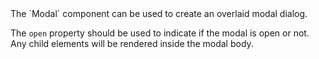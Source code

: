 
<div className="large">
  The `Modal` component can be used to create an overlaid modal dialog.
</div>

The `open` property should be used to indicate if the modal is open or
not. Any child elements will be rendered inside the modal body.

<Example
  Component={Component}
  code={Source}
  expand
/>
